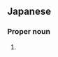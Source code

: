 ==Japanese==
{{ja-kanjitab|なが|せ}}

===Proper noun===
{{ja-pos|ながせ|proper}}

# {{surname|lang=ja|sort=ながせ}}